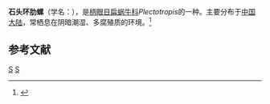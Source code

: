 {{Speciesbox
| genus = Plectotropis
| species = lithina
| authority = (Heude, 1885)
}}
'''石头环肋螺'''（学名：''{{lang|la|Plectotropis lithina}}''），是[[柄眼目|柄眼目]][[扁蜗牛科|扁蜗牛科]]''Plectotropis''的一种。主要分布于[[中国大陆|中国大陆]]，常栖息在阴暗潮湿、多腐殖质的环境。<ref>{{cite web|url=http://shell.sinica.edu.tw/chinese/shellbase_detail.php?science_no=6347|title=国际贝库：石头环肋螺|publisher=台湾贝类资料库|accessdate=2009-08-11}}</ref>

== 参考文献 ==
{{reflist}}

{{Taxonbar}}

[[Category:1885年描述的动物|S]]
[[Category:环肋螺属|S]]
